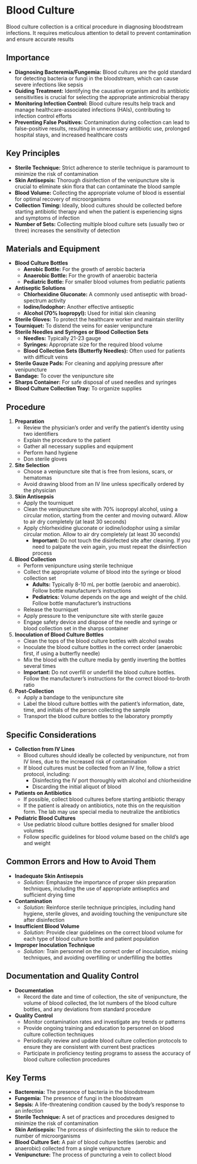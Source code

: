 # Blood Culture {-}

Blood culture collection is a critical procedure in diagnosing bloodstream infections. It requires meticulous attention to detail to prevent contamination and ensure accurate results

## **Importance** {-}

*   **Diagnosing Bacteremia/Fungemia:** Blood cultures are the gold standard for detecting bacteria or fungi in the bloodstream, which can cause severe infections like sepsis
*   **Guiding Treatment:** Identifying the causative organism and its antibiotic sensitivities is crucial for selecting the appropriate antimicrobial therapy
*   **Monitoring Infection Control:** Blood culture results help track and manage healthcare-associated infections (HAIs), contributing to infection control efforts
*   **Preventing False Positives:** Contamination during collection can lead to false-positive results, resulting in unnecessary antibiotic use, prolonged hospital stays, and increased healthcare costs

## **Key Principles** {-}

*   **Sterile Technique:** Strict adherence to sterile technique is paramount to minimize the risk of contamination
*   **Skin Antisepsis:** Thorough disinfection of the venipuncture site is crucial to eliminate skin flora that can contaminate the blood sample
*   **Blood Volume:** Collecting the appropriate volume of blood is essential for optimal recovery of microorganisms
*   **Collection Timing:** Ideally, blood cultures should be collected before starting antibiotic therapy and when the patient is experiencing signs and symptoms of infection
*   **Number of Sets:** Collecting multiple blood culture sets (usually two or three) increases the sensitivity of detection

## **Materials and Equipment** {-}

*   **Blood Culture Bottles**
    *   **Aerobic Bottle:** For the growth of aerobic bacteria
    *   **Anaerobic Bottle:** For the growth of anaerobic bacteria
    *   **Pediatric Bottle:** For smaller blood volumes from pediatric patients
*   **Antiseptic Solutions**
    *   **Chlorhexidine Gluconate:** A commonly used antiseptic with broad-spectrum activity
    *   **Iodine/Iodophor:** Another effective antiseptic
    *   **Alcohol (70% Isopropyl):** Used for initial skin cleaning
*   **Sterile Gloves:** To protect the healthcare worker and maintain sterility
*   **Tourniquet:** To distend the veins for easier venipuncture
*   **Sterile Needles and Syringes or Blood Collection Sets**
    *   **Needles:** Typically 21-23 gauge
    *   **Syringes:** Appropriate size for the required blood volume
    *   **Blood Collection Sets (Butterfly Needles):** Often used for patients with difficult veins
*   **Sterile Gauze Pads:** For cleaning and applying pressure after venipuncture
*   **Bandage:** To cover the venipuncture site
*   **Sharps Container:** For safe disposal of used needles and syringes
*   **Blood Culture Collection Tray:** To organize supplies

## **Procedure** {-}

1.  **Preparation**
    *   Review the physician's order and verify the patient's identity using two identifiers
    *   Explain the procedure to the patient
    *   Gather all necessary supplies and equipment
    *   Perform hand hygiene
    *   Don sterile gloves

2.  **Site Selection**
    *   Choose a venipuncture site that is free from lesions, scars, or hematomas
    *   Avoid drawing blood from an IV line unless specifically ordered by the physician

3.  **Skin Antisepsis**
    *   Apply the tourniquet
    *   Clean the venipuncture site with 70% isopropyl alcohol, using a circular motion, starting from the center and moving outward. Allow to air dry completely (at least 30 seconds)
    *   Apply chlorhexidine gluconate or iodine/iodophor using a similar circular motion. Allow to air dry completely (at least 30 seconds)
        *   **Important:** Do not touch the disinfected site after cleaning. If you need to palpate the vein again, you must repeat the disinfection process

4.  **Blood Collection**
    *   Perform venipuncture using sterile technique
    *   Collect the appropriate volume of blood into the syringe or blood collection set
        *   **Adults:** Typically 8-10 mL per bottle (aerobic and anaerobic). Follow bottle manufacturer's instructions
        *   **Pediatrics:** Volume depends on the age and weight of the child. Follow bottle manufacturer's instructions
    *   Release the tourniquet
    *   Apply pressure to the venipuncture site with sterile gauze
    *   Engage safety device and dispose of the needle and syringe or blood collection set in the sharps container

5.  **Inoculation of Blood Culture Bottles**
    *   Clean the tops of the blood culture bottles with alcohol swabs
    *   Inoculate the blood culture bottles in the correct order (anaerobic first, if using a butterfly needle)
    *   Mix the blood with the culture media by gently inverting the bottles several times
    *   **Important:** Do not overfill or underfill the blood culture bottles. Follow the manufacturer's instructions for the correct blood-to-broth ratio

6.  **Post-Collection**
    *   Apply a bandage to the venipuncture site
    *   Label the blood culture bottles with the patient's information, date, time, and initials of the person collecting the sample
    *   Transport the blood culture bottles to the laboratory promptly

## **Specific Considerations** {-}

*   **Collection from IV Lines**
    *   Blood cultures should ideally be collected by venipuncture, not from IV lines, due to the increased risk of contamination
    *   If blood cultures must be collected from an IV line, follow a strict protocol, including:
        *   Disinfecting the IV port thoroughly with alcohol and chlorhexidine
        *   Discarding the initial aliquot of blood
*   **Patients on Antibiotics**
    *   If possible, collect blood cultures before starting antibiotic therapy
    *   If the patient is already on antibiotics, note this on the requisition form. The lab may use special media to neutralize the antibiotics
*   **Pediatric Blood Cultures**
    *   Use pediatric blood culture bottles designed for smaller blood volumes
    *   Follow specific guidelines for blood volume based on the child's age and weight

## **Common Errors and How to Avoid Them** {-}

*   **Inadequate Skin Antisepsis**
    *   *Solution:* Emphasize the importance of proper skin preparation techniques, including the use of appropriate antiseptics and sufficient drying time
*   **Contamination**
    *   *Solution:* Reinforce sterile technique principles, including hand hygiene, sterile gloves, and avoiding touching the venipuncture site after disinfection
*   **Insufficient Blood Volume**
    *   *Solution:* Provide clear guidelines on the correct blood volume for each type of blood culture bottle and patient population
*   **Improper Inoculation Technique**
    *   *Solution:* Train personnel on the correct order of inoculation, mixing techniques, and avoiding overfilling or underfilling the bottles

## **Documentation and Quality Control** {-}

*   **Documentation**
    *   Record the date and time of collection, the site of venipuncture, the volume of blood collected, the lot numbers of the blood culture bottles, and any deviations from standard procedure
*   **Quality Control**
    *   Monitor contamination rates and investigate any trends or patterns
    *   Provide ongoing training and education to personnel on blood culture collection techniques
    *   Periodically review and update blood culture collection protocols to ensure they are consistent with current best practices
    *   Participate in proficiency testing programs to assess the accuracy of blood culture collection procedures

## **Key Terms** {-}

*   **Bacteremia:** The presence of bacteria in the bloodstream
*   **Fungemia:** The presence of fungi in the bloodstream
*   **Sepsis:** A life-threatening condition caused by the body's response to an infection
*   **Sterile Technique:** A set of practices and procedures designed to minimize the risk of contamination
*   **Skin Antisepsis:** The process of disinfecting the skin to reduce the number of microorganisms
*   **Blood Culture Set:** A pair of blood culture bottles (aerobic and anaerobic) collected from a single venipuncture
*   **Venipuncture:** The process of puncturing a vein to collect blood
